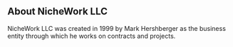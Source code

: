 ==<strong>  About NicheWork LLC </strong>==

NicheWork LLC was created in 1999 by Mark Hershberger as the business entity through which he works on contracts and projects.
